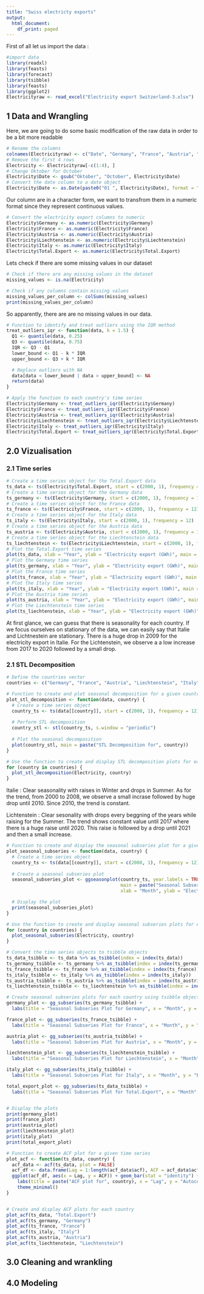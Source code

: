 ```yaml
---
title: "Swiss electricty exports"
output:
  html_document:
    df_print: paged
---
```

First of all let us import the data : 
```r
#import data
library(readxl)
library(feasts)
library(forecast)
library(tsibble)
library(feasts)
library(ggplot2)
Electricityraw <- read_excel("Electricity export Switzerland-3.xlsx")
```
## 1 Data and Wrangling 
Here, we are going to do some basic modification of the raw data in order to be a bit more readable
```r
# Rename the columns
colnames(Electricityraw) <- c("Date", "Germany", "France", "Austria", "Liechtenstein", "Italy", "Total.Export")
# Remove the first 4 rows
Electricity <- Electricityraw[-c(1:4), ]
# Change Oktober for October
Electricity$Date <- gsub("Oktober", "October", Electricity$Date)
# Convert the date column to a date object
Electricity$Date <- as.Date(paste0("01 ", Electricity$Date), format = "%d %B %Y")
```

Our column are in a character form, we want to transfrom them in a numeric format since they represent continuous values. 
```r
# Convert the electricity export columns to numeric
Electricity$Germany <- as.numeric(Electricity$Germany)
Electricity$France <- as.numeric(Electricity$France)
Electricity$Austria <- as.numeric(Electricity$Austria)
Electricity$Liechtenstein <- as.numeric(Electricity$Liechtenstein)
Electricity$Italy <- as.numeric(Electricity$Italy)
Electricity$Total.Export <- as.numeric(Electricity$Total.Export)
```


Lets check if there are some missing values in our dataset 
```r
# Check if there are any missing values in the dataset
missing_values <- is.na(Electricity)

# Check if any columns contain missing values
missing_values_per_column <- colSums(missing_values)
print(missing_values_per_column)
```
So apparently, there are are no missing values in our data. 

```r
# Function to identify and treat outliers using the IQR method
treat_outliers_iqr <- function(data, k = 1.5) {
  Q1 <- quantile(data, 0.25)
  Q3 <- quantile(data, 0.75)
  IQR <- Q3 - Q1
  lower_bound <- Q1 - k * IQR
  upper_bound <- Q3 + k * IQR

  # Replace outliers with NA
  data[data < lower_bound | data > upper_bound] <- NA
  return(data)
}

# Apply the function to each country's time series
Electricity$Germany <- treat_outliers_iqr(Electricity$Germany)
Electricity$France <- treat_outliers_iqr(Electricity$France)
Electricity$Austria <- treat_outliers_iqr(Electricity$Austria)
Electricity$Liechtenstein <- treat_outliers_iqr(Electricity$Liechtenstein)
Electricity$Italy <- treat_outliers_iqr(Electricity$Italy)
Electricity$Total.Export <- treat_outliers_iqr(Electricity$Total.Export)


```

## 2.0 Vizualisation 

### 2.1 Time series 
```r
# Create a time series object for the Total.Export data
ts_data <- ts(Electricity$Total.Export, start = c(2000, 1), frequency = 12)
# Create a time series object for the Germany data
ts_germany <- ts(Electricity$Germany, start = c(2000, 1), frequency = 12)
# Create a time series object for the France data
ts_france <- ts(Electricity$France, start = c(2000, 1), frequency = 12)
# Create a time series object for the Italy data
ts_italy <- ts(Electricity$Italy, start = c(2000, 1), frequency = 12)
# Create a time series object for the Austria data
ts_austria <- ts(Electricity$Austria, start = c(2000, 1), frequency = 12)
# Create a time series object for the Liechtenstein data
ts_liechtenstein <- ts(Electricity$Liechtenstein, start = c(2000, 1), frequency = 12)
# Plot the Total.Export time series
plot(ts_data, xlab = "Year", ylab = "Electricity export (GWh)", main = "Electricity Export - Total")
# Plot the Germany time series
plot(ts_germany, xlab = "Year", ylab = "Electricity export (GWh)", main = "Electricity Export - Germany")
# Plot the France time series
plot(ts_france, xlab = "Year", ylab = "Electricity export (GWh)", main = "Electricity Export - France")
# Plot the Italy time series
plot(ts_italy, xlab = "Year", ylab = "Electricity export (GWh)", main = "Electricity Export - Italy")
# Plot the Austria time series
plot(ts_austria, xlab = "Year", ylab = "Electricity export (GWh)", main = "Electricity Export - Austria")
# Plot the Liechtenstein time series
plot(ts_liechtenstein, xlab = "Year", ylab = "Electricity export (GWh)", main = "Electricity Export - Liechtenstein")
```
At first glance, we can guess that there is seasonality for each country. If we focus ourselves on stationary of the data, we can easily say that Italie and Lichtnestein are stationary. There is a huge drop in 2009 for the electricity export in Italie. For the Lichtenstein, we observe a a low increase from 2017 to 2020 followed by a small drop. 



### 2.1 STL Decomposition 
```r
# Define the countries vector
countries <- c("Germany", "France", "Austria", "Liechtenstein", "Italy", "Total.Export")

# Function to create and plot seasonal decomposition for a given country
plot_stl_decomposition <- function(data, country) {
  # Create a time series object
  country_ts <- ts(data[[country]], start = c(2000, 1), frequency = 12)
  
  # Perform STL decomposition
  country_stl <- stl(country_ts, s.window = "periodic")
  
  # Plot the seasonal decomposition
  plot(country_stl, main = paste("STL Decomposition for", country))
}

# Use the function to create and display STL decomposition plots for each country
for (country in countries) {
  plot_stl_decomposition(Electricity, country)
}

```
Italie : Clear seasonality with raises in Winter and drops in Summer. As for the trend, from 2000 to 2008, we observe a small incrase followed by huge drop until 2010. Since 2010, the trend is constant. 

Lichtenstein : Clear sesonality with drops every beggning of the years while raising for the Summer. The trend shows constant value until 2017 where there is a huge raise until 2020. This raise is followed by a drop until 2021 and then a small increase.

```r
# Function to create and display the seasonal subseries plot for a given country
plot_seasonal_subseries <- function(data, country) {
  # Create a time series object
  country_ts <- ts(data[[country]], start = c(2000, 1), frequency = 12)
  
  # Create a seasonal subseries plot
  seasonal_subseries_plot <- ggseasonplot(country_ts, year.labels = TRUE, year.labels.left = TRUE,
                                          main = paste("Seasonal Subseries Plot for", country),
                                          xlab = "Month", ylab = "Electricity Export (GWh)")

  # Display the plot
  print(seasonal_subseries_plot)
}

# Use the function to create and display seasonal subseries plots for each country
for (country in countries) {
  plot_seasonal_subseries(Electricity, country)
}
```

```r
# Convert the time series objects to tsibble objects
ts_data_tsibble <- ts_data %>% as_tsibble(index = index(ts_data))
ts_germany_tsibble <- ts_germany %>% as_tsibble(index = index(ts_germany))
ts_france_tsibble <- ts_france %>% as_tsibble(index = index(ts_france))
ts_italy_tsibble <- ts_italy %>% as_tsibble(index = index(ts_italy))
ts_austria_tsibble <- ts_austria %>% as_tsibble(index = index(ts_austria))
ts_liechtenstein_tsibble <- ts_liechtenstein %>% as_tsibble(index = index(ts_liechtenstein))

# Create seasonal subseries plots for each country using tsibble objects
germany_plot <- gg_subseries(ts_germany_tsibble) +
  labs(title = "Seasonal Subseries Plot for Germany", x = "Month", y = "Electricity Export (GWh)")

france_plot <- gg_subseries(ts_france_tsibble) +
  labs(title = "Seasonal Subseries Plot for France", x = "Month", y = "Electricity Export (GWh)")

austria_plot <- gg_subseries(ts_austria_tsibble) +
  labs(title = "Seasonal Subseries Plot for Austria", x = "Month", y = "Electricity Export (GWh)")

liechtenstein_plot <- gg_subseries(ts_liechtenstein_tsibble) +
  labs(title = "Seasonal Subseries Plot for Liechtenstein", x = "Month", y = "Electricity Export (GWh)")

italy_plot <- gg_subseries(ts_italy_tsibble) +
  labs(title = "Seasonal Subseries Plot for Italy", x = "Month", y = "Electricity Export (GWh)")

total_export_plot <- gg_subseries(ts_data_tsibble) +
  labs(title = "Seasonal Subseries Plot for Total.Export", x = "Month", y = "Electricity Export (GWh)")


# Display the plots
print(germany_plot)
print(france_plot)
print(austria_plot)
print(liechtenstein_plot)
print(italy_plot)
print(total_export_plot)
```

```r
# Function to create ACF plot for a given time series
plot_acf <- function(ts_data, country) {
  acf_data <- acf(ts_data, plot = FALSE)
  acf_df <- data.frame(Lag = 1:length(acf_data$acf), ACF = acf_data$acf)
  ggplot(acf_df, aes(x = Lag, y = ACF)) + geom_bar(stat = "identity") +
    labs(title = paste("ACF plot for", country), x = "Lag", y = "Autocorrelation") +
    theme_minimal()
}


# Create and display ACF plots for each country
plot_acf(ts_data, "Total.Export")
plot_acf(ts_germany, "Germany")
plot_acf(ts_france, "France")
plot_acf(ts_italy, "Italy")
plot_acf(ts_austria, "Austria")
plot_acf(ts_liechtenstein, "Liechtenstein")
```
## 3.0 Cleaning and wrankling

## 4.0 Modeling 
